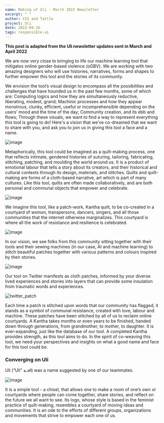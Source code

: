 ```yaml
---
name: Making of Uli - March 2022 Newsletter
excerpt: " "
author: CIS and Tattle
project: Uli
date: 2022-04-26
tags: responsible-ai
---
```


**This post is adapted from the Uli newsletter updates sent in March and April 2022**

We are now very close to bringing to life our machine learning tool that mitigates online gender-based violence (oGBV). We are working with two amazing designers who will use histories, narratives, forms and shapes to further empower this tool and the stories of its community.

We envision the tool’s visual design to encompass all the possibilities and challenges that have hounded us in the past few months, some of which are:
Computing logics and how they are simultaneously reductive, liberating, modest, grand;
Machinic processes and how they appear monstrous, clunky, efficient, useful or incomprehensible depending on the users’ mood and the time of the day;
Community creation, and its ebb and flows;
Through these visuals, we want to find a way to represent everything this tool is going to do!
Here's a vision that we’ve co-dreamed that we want to share with you, and ask you to join us in giving this tool a face and a name.

![image](../images/quilting_viz.png)

Metaphorically, this tool could be imagined as a quilt-making process, one that reflects intimate, gendered histories of suturing, tailoring, fabricating, stitching, patching, and moulding the world around us. It is a product of emotional labour that tells a story about its creators, and their historical and cultural contexts through its design, materials, and stitches.
Quilts and quilt-making are forms of a cloth-based narrative, art which is part of many cultures. Like this tool, quilts are often made collaboratively, and are both personal and communal objects that empower and celebrate.

![image](../images/courtyard_paint.png)

We imagine this tool, like a patch-work, Kantha quilt, to be co-created in a courtyard of womxn, transpersons, dancers, singers, and all those communities that the internet otherwise marginalizes. This courtyard is where all the work of resistance and resilience is celebrated.

![image](../images/machine_moodboard.png)

In our vision, we see folks from this community sitting together with their tools and their sewing machines (in our case, AI and machine learning) to stitch beautiful patches together with various patterns and colours inspired by their stories.

![image](../images/patched_quilt.png)

Our tool on Twitter manifests as cloth patches, informed by your diverse lived experiences and stories into layers that can provide some insulation from traumatic words and experiences.

![twitter_patch](../images/twitter_patch.png)

Each time a patch is stitched upon words that our community has flagged, it stands as a symbol of communal resistance, created with love, labour and machine.
These patches have been stitched by all of us to reclaim online courtyards.
A Kantha takes months or even years to be finished, handed down through generations, from grandmother, to mother, to daughter. It is ever-expanding, just like the database of our tool. A completed Kantha provides strength, as this tool aims to do.
In the spirit of co-weaving this tool, we need your perspectives and insights on what a good name and face for this tool could be.

### Converging on Uli

Uli (“Uli” உளி) was a name suggested by one of our teammates.

![image](../images/uli_name.png)

It is a simple tool - a chisel, that allows one to make a room of one’s own or courtyards where people can come together, share stories, and reflect on the future we all want to see. Its logo, whose style is based in the feminist practice of quilt-making, resembles a courtyard of moving ideas and communities. It is an ode to the efforts of different groups, organizations and movements that strive to empower each one of us.
